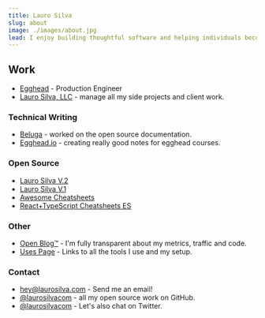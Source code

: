```yaml
---
title: Lauro Silva
slug: about
image: ./images/about.jpg
lead: I enjoy building thoughtful software and helping individuals become better programmers.
---
```


## Work

- [Egghead](https://egghead.io/) - Production Engineer
- [Lauro Silva, LLC](/) - manage all my side projects and client work.

### Technical Writing

- [Beluga](https://belugajs.com/docs) - worked on the open source documentation.
- [Egghead.io](https://github.com/eggheadio-projects) - creating really good notes for egghead courses.

### Open Source

- [Lauro Silva V.2](https://github.com/laurosilvacom/laurosilva.com)
- [Lauro Silva V.1](https://github.com/laurosilvacom/laurosilvacom)
- [Awesome Cheatsheets](https://awesomecheatsheets.com/)
- [React+TypeScript Cheatsheets ES](https://github.com/typescript-cheatsheets/react-typescript-cheatsheet-es)

### Other

- [Open Blog™](/open-blog/) - I'm fully transparent about my metrics, traffic and code.
- [Uses Page](/uses) - Links to all the tools I use and my setup.

### Contact

- <hey@laurosilva.com> - Send me an email!
- [@laurosilvacom](https://github.com/laurosilvacom) - all my open source work on GitHub.
- [@laurosilvacom](https://twitter.com/laurosilvacom) - Let's also chat on Twitter.
